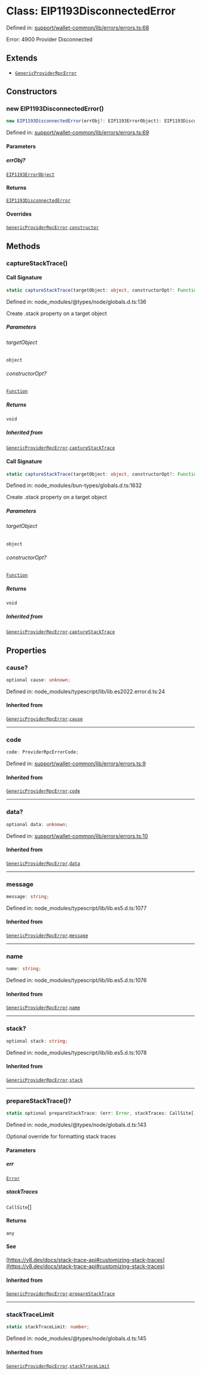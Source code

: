 # Class: EIP1193DisconnectedError

Defined in: [support/wallet-common/lib/errors/errors.ts:68](https://github.com/HappyChainDevs/happychain/blob/99d9c499d60929c60f5b0529191c07ec6adb3faa/support/wallet-common/lib/errors/errors.ts#L68)

Error: 4900 Provider Disconnected

## Extends

* [`GenericProviderRpcError`](/sdk/js/api/classes/GenericProviderRpcError)

## Constructors

### new EIP1193DisconnectedError()

```ts
new EIP1193DisconnectedError(errObj?: EIP1193ErrorObject): EIP1193DisconnectedError
```

Defined in: [support/wallet-common/lib/errors/errors.ts:69](https://github.com/HappyChainDevs/happychain/blob/99d9c499d60929c60f5b0529191c07ec6adb3faa/support/wallet-common/lib/errors/errors.ts#L69)

#### Parameters

##### errObj?

[`EIP1193ErrorObject`](/sdk/js/api/type-aliases/EIP1193ErrorObject)

#### Returns

[`EIP1193DisconnectedError`](/sdk/js/api/classes/EIP1193DisconnectedError)

#### Overrides

[`GenericProviderRpcError`](/sdk/js/api/classes/GenericProviderRpcError).[`constructor`](/sdk/js/api/classes/GenericProviderRpcError.mdx#constructors)

## Methods

### captureStackTrace()

#### Call Signature

```ts
static captureStackTrace(targetObject: object, constructorOpt?: Function): void
```

Defined in: node\_modules/@types/node/globals.d.ts:136

Create .stack property on a target object

##### Parameters

###### targetObject

`object`

###### constructorOpt?

[`Function`](https://developer.mozilla.org/docs/Web/JavaScript/Reference/Global_Objects/Function)

##### Returns

`void`

##### Inherited from

[`GenericProviderRpcError`](/sdk/js/api/classes/GenericProviderRpcError).[`captureStackTrace`](/sdk/js/api/classes/GenericProviderRpcError.mdx#capturestacktrace)

#### Call Signature

```ts
static captureStackTrace(targetObject: object, constructorOpt?: Function): void
```

Defined in: node\_modules/bun-types/globals.d.ts:1632

Create .stack property on a target object

##### Parameters

###### targetObject

`object`

###### constructorOpt?

[`Function`](https://developer.mozilla.org/docs/Web/JavaScript/Reference/Global_Objects/Function)

##### Returns

`void`

##### Inherited from

[`GenericProviderRpcError`](/sdk/js/api/classes/GenericProviderRpcError).[`captureStackTrace`](/sdk/js/api/classes/GenericProviderRpcError.mdx#capturestacktrace)

## Properties

### cause?

```ts
optional cause: unknown;
```

Defined in: node\_modules/typescript/lib/lib.es2022.error.d.ts:24

#### Inherited from

[`GenericProviderRpcError`](/sdk/js/api/classes/GenericProviderRpcError).[`cause`](/sdk/js/api/classes/GenericProviderRpcError.mdx#cause)

***

### code

```ts
code: ProviderRpcErrorCode;
```

Defined in: [support/wallet-common/lib/errors/errors.ts:9](https://github.com/HappyChainDevs/happychain/blob/99d9c499d60929c60f5b0529191c07ec6adb3faa/support/wallet-common/lib/errors/errors.ts#L9)

#### Inherited from

[`GenericProviderRpcError`](/sdk/js/api/classes/GenericProviderRpcError).[`code`](/sdk/js/api/classes/GenericProviderRpcError.mdx#code)

***

### data?

```ts
optional data: unknown;
```

Defined in: [support/wallet-common/lib/errors/errors.ts:10](https://github.com/HappyChainDevs/happychain/blob/99d9c499d60929c60f5b0529191c07ec6adb3faa/support/wallet-common/lib/errors/errors.ts#L10)

#### Inherited from

[`GenericProviderRpcError`](/sdk/js/api/classes/GenericProviderRpcError).[`data`](/sdk/js/api/classes/GenericProviderRpcError.mdx#data)

***

### message

```ts
message: string;
```

Defined in: node\_modules/typescript/lib/lib.es5.d.ts:1077

#### Inherited from

[`GenericProviderRpcError`](/sdk/js/api/classes/GenericProviderRpcError).[`message`](/sdk/js/api/classes/GenericProviderRpcError.mdx#message)

***

### name

```ts
name: string;
```

Defined in: node\_modules/typescript/lib/lib.es5.d.ts:1076

#### Inherited from

[`GenericProviderRpcError`](/sdk/js/api/classes/GenericProviderRpcError).[`name`](/sdk/js/api/classes/GenericProviderRpcError.mdx#name)

***

### stack?

```ts
optional stack: string;
```

Defined in: node\_modules/typescript/lib/lib.es5.d.ts:1078

#### Inherited from

[`GenericProviderRpcError`](/sdk/js/api/classes/GenericProviderRpcError).[`stack`](/sdk/js/api/classes/GenericProviderRpcError.mdx#stack)

***

### prepareStackTrace()?

```ts
static optional prepareStackTrace: (err: Error, stackTraces: CallSite[]) => any;
```

Defined in: node\_modules/@types/node/globals.d.ts:143

Optional override for formatting stack traces

#### Parameters

##### err

[`Error`](https://developer.mozilla.org/docs/Web/JavaScript/Reference/Global_Objects/Error)

##### stackTraces

`CallSite`\[]

#### Returns

`any`

#### See

[https://v8.dev/docs/stack-trace-api#customizing-stack-traces](https://v8.dev/docs/stack-trace-api#customizing-stack-traces)

#### Inherited from

[`GenericProviderRpcError`](/sdk/js/api/classes/GenericProviderRpcError).[`prepareStackTrace`](/sdk/js/api/classes/GenericProviderRpcError.mdx#preparestacktrace)

***

### stackTraceLimit

```ts
static stackTraceLimit: number;
```

Defined in: node\_modules/@types/node/globals.d.ts:145

#### Inherited from

[`GenericProviderRpcError`](/sdk/js/api/classes/GenericProviderRpcError).[`stackTraceLimit`](/sdk/js/api/classes/GenericProviderRpcError.mdx#stacktracelimit)
